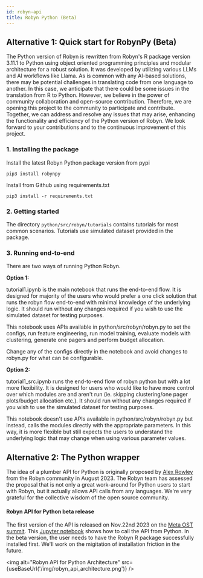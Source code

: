 ```yaml
---
id: robyn-api
title: Robyn Python (Beta)
---
```



## Alternative 1: Quick start for RobynPy (Beta)

The Python version of Robyn is rewritten from Robyn's R package version 3.11.1 to Python using object oriented programming principles and modular architecture for a robust solution. It was developed by utilizing various LLMs and AI workflows like Llama. As is common with any AI-based solutions, there may be potential challenges in translating code from one language to another. In this case, we anticipate that there could be some issues in the translation from R to Python. However, we believe in the power of community collaboration and open-source contribution. Therefore, we are opening this project to the community to participate and contribute. Together, we can address and resolve any issues that may arise, enhancing the functionality and efficiency of the Python version of Robyn. We look forward to your contributions and to the continuous improvement of this project.


### 1. Installing the package

Install the latest Robyn Python package version from pypi
```
pip3 install robynpy
```

Install from Github using requirements.txt
```
pip3 install -r requirements.txt
```
### 2. Getting started

The directory `python/src/robyn/tutorials` contains tutorials for most common scenarios. Tutorials use simulated dataset provided in the package.

### 3. Running end-to-end

There are two ways of running Python Robyn.

**Option 1:**

tutorial1.ipynb is the main notebook that runs the end-to-end flow. It is designed for majority of the users who would prefer a one click solution that runs the robyn flow end-to-end with minimal knowledge of the underlying logic. It should run without any changes required if you wish to use the simulated dataset for testing purposes.

This notebook uses APIs available in python/src/robyn/robyn.py to set the configs, run feature engineering, run model training, evaluate models with clustering, generate one pagers and perform budget allocation.

Change any of the configs directly in the notebook and avoid changes to robyn.py for what can be configurable.

**Option 2:**

tutorial1_src.ipynb runs the end-to-end flow of robyn python but with a lot more flexibility. It is designed for users who would like to have more control over which modules are and aren't run (ie. skipping clustering/one pager plots/budget allocation etc.). It should run without any changes required if you wish to use the simulated dataset for testing purposes.

This notebook doesn't use APIs available in python/src/robyn/robyn.py but instead, calls the modules directly with the appropriate parameters. In this way, it is more flexible but still expects the users to understand the underlying logic that may change when using various parameter values.

## Alternative 2: The Python wrapper

The idea of a plumber API for Python is originally proposed by [Alex Rowley](https://www.facebook.com/groups/robynmmm/posts/1493036524797809/) from the Robyn community in August 2023. The Robyn team has assessed the proposal that is not only a great work-around for Python users to start with Robyn, but it actually allows API calls from any languages. We're very grateful for the collective wisdom of the open source community.

#### Robyn API for Python beta release
The first version of the API is released on Nov.22nd 2023 on the [Meta OST summit](https://metaostsummit23.splashthat.com/?fbclid=IwAR1SRBTZGw0GIoaF0XJq_eCWFZsZbyK0KP7P4RLKoee1IVbs8H56so3giwg). This [Jupyter notebook](https://github.com/facebookexperimental/Robyn/blob/main/robyn_api/robyn_python_notebook.ipynb) shows how to call the API from Python. In the beta version, the user needs to have the Robyn R package successfully installed first. We'll work on the migitation of installation friction in the future.

<img alt="Robyn API for Python Architecture" src={useBaseUrl('/img/robyn_api_architecture.png')} />
